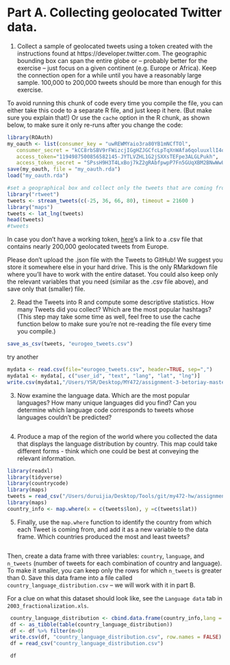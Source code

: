 # Part A. Collecting geolocated Twitter data.

1. Collect a sample of geolocated tweets using a token created with the instructions found at https://developer.twitter.com.  The geographic bounding box can span the entire globe or -- probably better for the exercise -- just focus on a given continent (e.g. Europe or Africa). Keep the connection open for a while until you have a reasonably large sample. 100,000 to 200,000 tweets should be more than enough for this exercise.

To avoid running this chunk of code every time you compile the file, you can either take this code to a separate R file, and just keep it here. (But make sure you explain that!) Or use the `cache` option in the R chunk, as shown below, to make sure it only re-runs after you change the code:

```r
library(ROAuth)
my_oauth <- list(consumer_key = "uwREWMYaio3ra80YB1mNCfTOl",
   consumer_secret = "kCC8rbSBV9rFWizcjIGgHZJGCfcLpTqXnWAfa6qoluuxllI4o6",
   access_token="1194987500856582145-JYTLVZHL1G2jSXXsTEFpe3ALGLPukh",
   access_token_secret = "SPssH9H3T4LxBoj7kZ2gRAbfpwpP7Fn5GUqXBM2BNwWwU")
save(my_oauth, file = "my_oauth.rda")
load("my_oauth.rda")

#set a geographical box and collect only the tweets that are coming from Europe
library("rtweet")
tweets <- stream_tweets(c(-25, 36, 66, 80), timeout = 21600 )
library("maps")
tweets <- lat_lng(tweets)
head(tweets)
#tweets
```

In case you don't have a working token, [here](https://www.dropbox.com/s/n7l84t6vj95ue9e/europe-tweets.csv?dl=0)'s a link to a .csv file that contains nearly 200,000 geolocated tweets from Europe.

Please don't upload the .json file with the Tweets to GitHub!  We suggest you store it somewhere else in your hard drive. This is the only RMarkdown file where you'll have to work with the entire dataset. You could also keep only the relevant variables that you need (similar as the .csv file above), and save only that (smaller) file.

2. Read the Tweets into R and compute some descriptive statistics. How many Tweets did you collect? Which are the most popular hashtags? (This step may take some time as well, feel free to use the cache function below to make sure you're not re-reading the file every time you compile.)

```r
save_as_csv(tweets, "eurogeo_tweets.csv")
```
try another
```r
mydata <- read.csv(file="eurogeo_tweets.csv", header=TRUE, sep=",")
mydata1 <- mydata[, c("user_id", "text", "lang", "lat", "lng")]
write.csv(mydata1,"/Users/YSR/Desktop/MY472/assignment-3-betoriay-master/myeu_tweet.csv", row.names = FALSE)
```

3. Now examine the language data. Which are the most popular languages? How many unique languages did you find? Can you determine which language code corresponds to tweets whose languages couldn't be predicted?

```r

```

4. Produce a map of the region of the world where you collected the data that displays the language distribution by country. This map could take different forms - think which one could be best at conveying the relevant information.

```r
library(readxl)
library(tidyverse)
library(countrycode)
library(maps)
tweets = read_csv("/Users/duruijia/Desktop/Tools/git/my472-hw/assignment-3-RD-1988/europe-tweets.csv")
library(maps)
country_info <- map.where(x = c(tweets$lon), y =c(tweets$lat))
```

5. Finally, use the `map.where` function to identify the country from which each Tweet is coming from, and add it as a new variable to the data frame. Which countries produced the most and least tweets? 

```r


```


Then, create a data frame with three variables: `country`, `language`, and `n_tweets` (number of tweets for each combination of country and language). To make it smaller, you can keep only the rows for which `n_tweets` is greater than 0. Save this data frame into a file called `country_language_distribution.csv` -- we will work with it in part B. 



For a clue on what this dataset should look like, see the `Language data` tab in `2003_fractionalization.xls`.

```r
 country_language_distribution <- cbind.data.frame(country_info,lang = tweets$lang)
 df <- as_tibble(table(country_language_distribution))
 df <- df %>% filter(n>0)
 write.csv(df, "country_language_distribution.csv", row.names = FALSE)
 df = read_csv("country_language_distribution.csv")

 df
```
